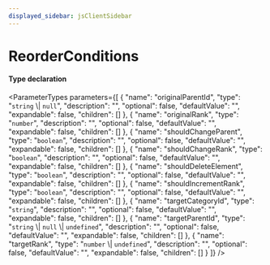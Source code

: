 ```yaml
---
displayed_sidebar: jsClientSidebar
---
```



# ReorderConditions

#### Type declaration

<ParameterTypes parameters={[
  {
    "name": "originalParentId",
    "type": "`string` \\| `null`",
    "description": "",
    "optional": false,
    "defaultValue": "",
    "expandable": false,
    "children": []
  },
  {
    "name": "originalRank",
    "type": "`number`",
    "description": "",
    "optional": false,
    "defaultValue": "",
    "expandable": false,
    "children": []
  },
  {
    "name": "shouldChangeParent",
    "type": "`boolean`",
    "description": "",
    "optional": false,
    "defaultValue": "",
    "expandable": false,
    "children": []
  },
  {
    "name": "shouldChangeRank",
    "type": "`boolean`",
    "description": "",
    "optional": false,
    "defaultValue": "",
    "expandable": false,
    "children": []
  },
  {
    "name": "shouldDeleteElement",
    "type": "`boolean`",
    "description": "",
    "optional": false,
    "defaultValue": "",
    "expandable": false,
    "children": []
  },
  {
    "name": "shouldIncrementRank",
    "type": "`boolean`",
    "description": "",
    "optional": false,
    "defaultValue": "",
    "expandable": false,
    "children": []
  },
  {
    "name": "targetCategoryId",
    "type": "`string`",
    "description": "",
    "optional": false,
    "defaultValue": "",
    "expandable": false,
    "children": []
  },
  {
    "name": "targetParentId",
    "type": "`string` \\| `null` \\| `undefined`",
    "description": "",
    "optional": false,
    "defaultValue": "",
    "expandable": false,
    "children": []
  },
  {
    "name": "targetRank",
    "type": "`number` \\| `undefined`",
    "description": "",
    "optional": false,
    "defaultValue": "",
    "expandable": false,
    "children": []
  }
]} />
